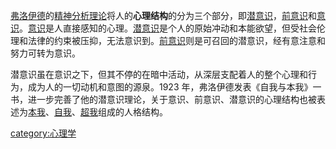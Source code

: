{{Expert|time=2010-10-10}}
[[西格蒙德·弗洛伊德|弗洛伊德]]的[[精神分析學|精神分析理论]]将人的'''心理结构'''的分为三个部分，即[[潜意识|潜意识]]，[[前意识|前意识]]和[[意识|意识]]。[[意识|意识]]是人直接感知的心理。[[潜意识|潜意识]]是个人的原始冲动和本能欲望，但受社会伦理和法律的约束被压抑，无法意识到。[[前意识|前意识]]则是可召回的潜意识，经有意注意和努力可转为意识。

潜意识虽在意识之下，但其不停的在暗中活动，从深层支配着人的整个心理和行为，成为人的一切动机和意图的源泉。1923 年，弗洛伊德发表《自我与本我》一书，进一步完善了他的潜意识理论，关于意识、前意识、潜意识的心理结构也被表述为[[本我|本我]]、[[自我|自我]]、[[超我|超我]]组成的人格结构。

[[category:心理学|category:心理学]]